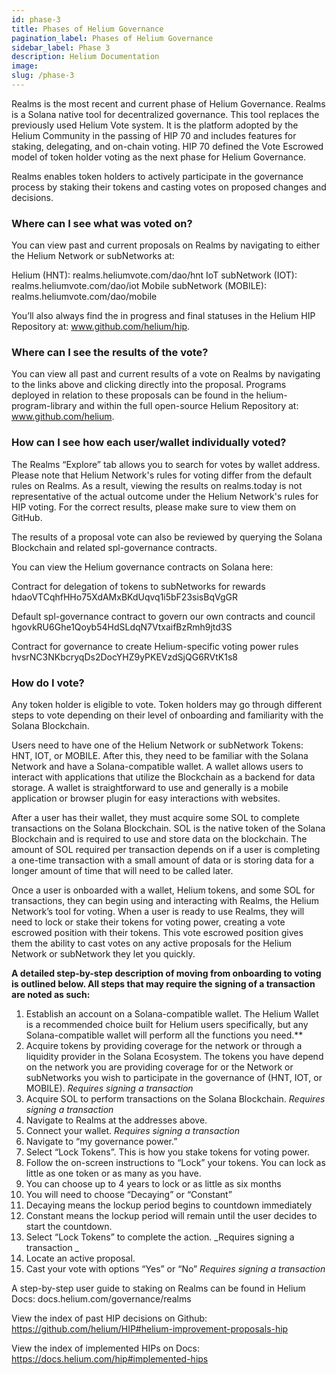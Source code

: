 ```yaml
---
id: phase-3
title: Phases of Helium Governance
pagination_label: Phases of Helium Governance
sidebar_label: Phase 3
description: Helium Documentation
image:
slug: /phase-3
---
```



Realms is the most recent and current phase of Helium Governance. Realms is a Solana native tool for
decentralized governance. This tool replaces the previously used Helium Vote system. It is the
platform adopted by the Helium Community in the passing of HIP 70 and includes features for staking,
delegating, and on-chain voting. HIP 70 defined the Vote Escrowed model of token holder voting as
the next phase for Helium Governance.

Realms enables token holders to actively participate in the governance process by staking their
tokens and casting votes on proposed changes and decisions.

### Where can I see what was voted on?

You can view past and current proposals on Realms by navigating to either the Helium Network or
subNetworks at:

Helium (HNT): realms.heliumvote.com/dao/hnt IoT subNetwork (IOT): realms.heliumvote.com/dao/iot
Mobile subNetwork (MOBILE): realms.heliumvote.com/dao/mobile

You’ll also always find the in progress and final statuses in the Helium HIP Repository at:
www.github.com/helium/hip.

### Where can I see the results of the vote?

You can view all past and current results of a vote on Realms by navigating to the links above and
clicking directly into the proposal. Programs deployed in relation to these proposals can be found
in the helium-program-library and within the full open-source Helium Repository at:
www.github.com/helium.

### How can I see how each user/wallet individually voted?

The Realms “Explore” tab allows you to search for votes by wallet address. Please note that Helium
Network's rules for voting differ from the default rules on Realms. As a result, viewing the results
on realms.today is not representative of the actual outcome under the Helium Network's rules for HIP
voting. For the correct results, please make sure to view them on GitHub.

The results of a proposal vote can also be reviewed by querying the Solana Blockchain and related
spl-governance contracts.

You can view the Helium governance contracts on Solana here:

Contract for delegation of tokens to subNetworks for rewards
hdaoVTCqhfHHo75XdAMxBKdUqvq1i5bF23sisBqVgGR

Default spl-governance contract to govern our own contracts and council
hgovkRU6Ghe1Qoyb54HdSLdqN7VtxaifBzRmh9jtd3S

Contract for governance to create Helium-specific voting power rules
hvsrNC3NKbcryqDs2DocYHZ9yPKEVzdSjQG6RVtK1s8

### How do I vote?

Any token holder is eligible to vote. Token holders may go through different steps to vote depending
on their level of onboarding and familiarity with the Solana Blockchain.

Users need to have one of the Helium Network or subNetwork Tokens: HNT, IOT, or MOBILE. After this,
they need to be familiar with the Solana Network and have a Solana-compatible wallet. A wallet
allows users to interact with applications that utilize the Blockchain as a backend for data
storage. A wallet is straightforward to use and generally is a mobile application or browser plugin
for easy interactions with websites.

After a user has their wallet, they must acquire some SOL to complete transactions on the Solana
Blockchain. SOL is the native token of the Solana Blockchain and is required to use and store data
on the blockchain. The amount of SOL required per transaction depends on if a user is completing a
one-time transaction with a small amount of data or is storing data for a longer amount of time that
will need to be called later.

Once a user is onboarded with a wallet, Helium tokens, and some SOL for transactions, they can begin
using and interacting with Realms, the Helium Network’s tool for voting. When a user is ready to use
Realms, they will need to lock or stake their tokens for voting power, creating a vote escrowed
position with their tokens. This vote escrowed position gives them the ability to cast votes on any
active proposals for the Helium Network or subNetwork they let you quickly.

**A detailed step-by-step description of moving from onboarding to voting is outlined below. All
steps that may require the signing of a transaction are noted as such:**

1. Establish an account on a Solana-compatible wallet. The Helium Wallet is a recommended choice
   built for Helium users specifically, but any Solana-compatible wallet will perform all the
   functions you need.\*\*
2. Acquire tokens by providing coverage for the network or through a liquidity provider in the
   Solana Ecosystem. The tokens you have depend on the network you are providing coverage for or the
   Network or subNetworks you wish to participate in the governance of (HNT, IOT, or MOBILE).
   _Requires signing a transaction_
3. Acquire SOL to perform transactions on the Solana Blockchain. _Requires signing a transaction_
4. Navigate to Realms at the addresses above.
5. Connect your wallet. _Requires signing a transaction_
6. Navigate to “my governance power.”
7. Select “Lock Tokens”. This is how you stake tokens for voting power.
8. Follow the on-screen instructions to “Lock” your tokens. You can lock as little as one token or
   as many as you have.
9. You can choose up to 4 years to lock or as little as six months
10. You will need to choose “Decaying” or “Constant”
11. Decaying means the lockup period begins to countdown immediately
12. Constant means the lockup period will remain until the user decides to start the countdown.
13. Select “Lock Tokens” to complete the action. _Requires signing a transaction _
14. Locate an active proposal.
15. Cast your vote with options “Yes” or “No” _Requires signing a transaction_

A step-by-step user guide to staking on Realms can be found in Helium Docs:
docs.helium.com/governance/realms

View the index of past HIP decisions on Github:
https://github.com/helium/HIP#helium-improvement-proposals-hip

View the index of implemented HIPs on Docs: https://docs.helium.com/hip#implemented-hips
